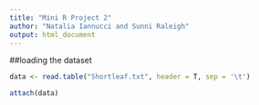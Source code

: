 ```yaml
---
title: "Mini R Project 2"
author: "Natalia Iannucci and Sunni Raleigh"
output: html_document
---
```


##loading the dataset
```r
data <- read.table("Shortleaf.txt", header = T, sep = '\t')

attach(data)

```

